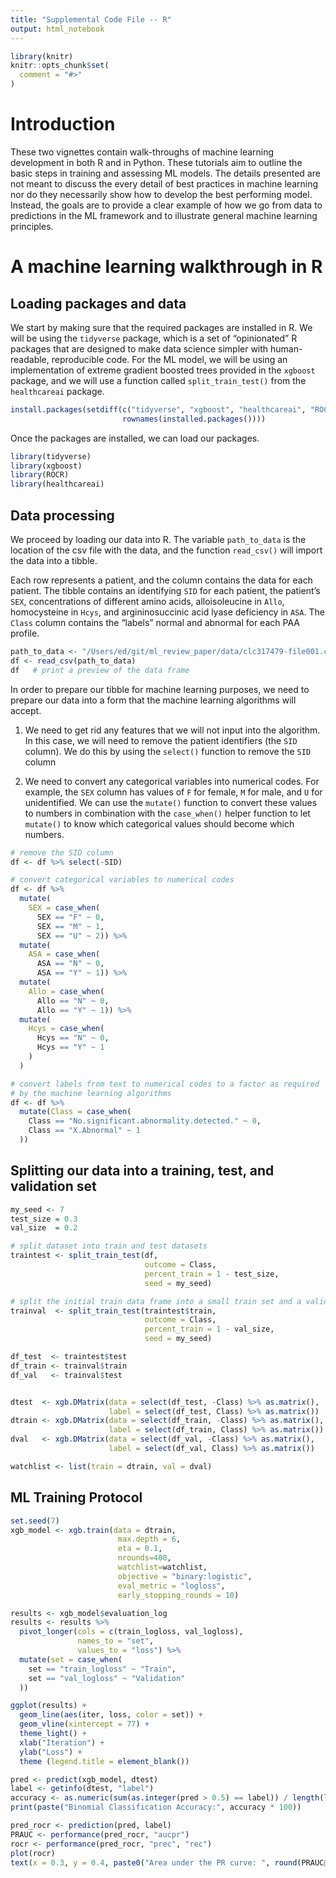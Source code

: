 ```yaml
---
title: "Supplemental Code File -- R"
output: html_notebook
---
```



```r
library(knitr)
knitr::opts_chunk$set(
  comment = "#>"
)
```


# Introduction
These two vignettes contain walk-throughs of machine learning development in both R and in Python. 
These tutorials aim to outline the basic steps in training and assessing ML models.
The details presented are not meant to discuss the every detail of best practices in machine learning nor do they necessarily show how to develop the best performing model.
Instead, the goals are to provide a clear example of how we go from data to predictions in the ML framework and to illustrate general machine learning principles.

# A machine learning walkthrough in R
## Loading packages and data
We start by making sure that the required packages are installed in R.
We will be using the `tidyverse` package, which is a set of "opinionated" R packages that are designed to make data science simpler with human-readable, reproducible code.
For the ML model, we will be using an implementation of extreme gradient boosted trees provided in the `xgboost` package, and we will use a function called `split_train_test()` from the `healthcareai` package.

```r
install.packages(setdiff(c("tidyverse", "xgboost", "healthcareai", "ROCR"),
                         rownames(installed.packages())))  
```

Once the packages are installed, we can load our packages.


```r
library(tidyverse)
library(xgboost)
library(ROCR)
library(healthcareai)
```


## Data processing
We proceed by loading our data into R.
The variable `path_to_data` is the location of the csv file with the data, and the function `read_csv()` will import the data into a tibble.

Each row represents a patient, and the column contains the data for each patient.
The tibble contains an identifying `SID` for each patient, the patient's `SEX`, concentrations of different amino acids, alloisoleucine in `Allo`, homocysteine in `Hcys`, and argininosuccinic acid lyase deficiency in `ASA`.
The `Class` column contains the "labels" normal and abnormal for each PAA profile.


```r
path_to_data <- "/Users/ed/git/ml_review_paper/data/clc317479-file001.csv"
df <- read_csv(path_to_data)
df   # print a preview of the data frame
```


In order to prepare our tibble for machine learning purposes, we need to prepare our data into a form that the machine learning algorithms will accept.

1. We need to get rid any features that we will not input into the algorithm.
In this case, we will need to remove the patient identifiers (the `SID` column).
We do this by using the `select()` function to remove the `SID` column

2. We need to convert any categorical variables into numerical codes.
For example, the `SEX` column has values of `F` for female, `M` for male, and `U` for unidentified.
We can use the `mutate()` function to convert these values to numbers in combination with the `case_when()` helper function to let `mutate()` to know which categorical values should become which numbers.


```r
# remove the SID column
df <- df %>% select(-SID)

# convert categorical variables to numerical codes
df <- df %>% 
  mutate(
    SEX = case_when(
      SEX == "F" ~ 0,
      SEX == "M" ~ 1,
      SEX == "U" ~ 2)) %>%
  mutate(
    ASA = case_when(
      ASA == "N" ~ 0,
      ASA == "Y" ~ 1)) %>%
  mutate(
    Allo = case_when(
      Allo == "N" ~ 0,
      Allo == "Y" ~ 1)) %>%
  mutate(
    Hcys = case_when(
      Hcys == "N" ~ 0,
      Hcys == "Y" ~ 1
    )
  )

# convert labels from text to numerical codes to a factor as required
# by the machine learning algorithms
df <- df %>%
  mutate(Class = case_when(
    Class == "No.significant.abnormality.detected." ~ 0,
    Class == "X.Abnormal" ~ 1
  ))
```





## Splitting our data into a training, test, and validation set

```r
my_seed <- 7
test_size = 0.3
val_size  = 0.2

# split dataset into train and test datasets
traintest <- split_train_test(df,
                              outcome = Class,
                              percent_train = 1 - test_size,
                              seed = my_seed)

# split the initial train data frame into a small train set and a validation set
trainval  <- split_train_test(traintest$train,
                              outcome = Class,
                              percent_train = 1 - val_size,
                              seed = my_seed)

df_test  <- traintest$test
df_train <- trainval$train
df_val   <- trainval$test


dtest  <- xgb.DMatrix(data = select(df_test, -Class) %>% as.matrix(),
                      label = select(df_test, Class) %>% as.matrix())
dtrain <- xgb.DMatrix(data = select(df_train, -Class) %>% as.matrix(),
                      label = select(df_train, Class) %>% as.matrix())
dval   <- xgb.DMatrix(data = select(df_val, -Class) %>% as.matrix(),
                      label = select(df_val, Class) %>% as.matrix())

watchlist <- list(train = dtrain, val = dval)
```



## ML Training Protocol

```r
set.seed(7)
xgb_model <- xgb.train(data = dtrain,
                        max.depth = 6,
                        eta = 0.1, 
                        nrounds=400,
                        watchlist=watchlist,
                        objective = "binary:logistic",
                        eval_metric = "logloss",
                        early_stopping_rounds = 10)

```




```r
results <- xgb_model$evaluation_log 
results <- results %>%
  pivot_longer(cols = c(train_logloss, val_logloss),
               names_to = "set",
               values_to = "loss") %>%
  mutate(set = case_when(
    set == "train_logloss" ~ "Train",
    set == "val_logloss" ~ "Validation"
  ))

ggplot(results) +
  geom_line(aes(iter, loss, color = set)) + 
  geom_vline(xintercept = 77) +
  theme_light() + 
  xlab("Iteration") +
  ylab("Loss") +
  theme (legend.title = element_blank())
```



```r
pred <- predict(xgb_model, dtest)
label <- getinfo(dtest, "label")
accuracy <- as.numeric(sum(as.integer(pred > 0.5) == label)) / length(label)
print(paste("Binomial Classification Accuracy:", accuracy * 100))
```




```r
pred_rocr <- prediction(pred, label)
PRAUC <- performance(pred_rocr, "aucpr")
rocr <- performance(pred_rocr, "prec", "rec")
plot(rocr)
text(x = 0.3, y = 0.4, paste0("Area under the PR curve: ", round(PRAUC@y.values[[1]], 3)))
```


